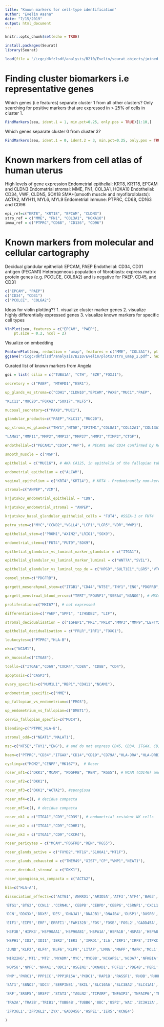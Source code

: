 ```yaml
---
title: "Known markers for cell-type identification"
author: "Evelin Aasna"
date: "7/15/2019"
output: html_document
---
```


```r
knitr::opts_chunk$set(echo = TRUE)
```

```r
install.packages(Seurat)
library(Seurat)
```

```r
load(file = "/icgc/dkfzlsdf/analysis/B210/Evelin/seurat_objects/joined.RData")
```

# Finding cluster biomarkers i.e representative genes

Which genes (i.e features) separate cluster 1 from all other clusters? Only searching for positive markers that are expressed in > 25% of cells in cluster 1. 
```r
FindMarkers(seu, ident.1 = 1, min.pct=0.25, only.pos = TRUE)[1:10,]
```

Which genes separate cluster 0 from cluster 3?
```r
FindMarkers(seu, ident.1 = 0, ident.2 = 3, min.pct=0.25, only.pos = TRUE)[1:10,]
```


# Known markers from cell atlas of human uterus
High levels of gene expression
Endometrial epithelial: KRT8, KRT18, EPCAM and CLDN3
Endometrial stromal: MME, FN1, COL3A1, HOXA10
Endothelial: CD34, VWF, CLDN5, SOX18
SMA+(smooth muscle and myofibrolblasts): ACTA2, MYH11, MYL6, MYL9
Endometrial immune: PTPRC, CD68, CD163 and CD96

```r
epi_ref=c("KRT8", "KRT18", "EPCAM", "CLDN3")
stro_ref = c("MME", "FN1", "COL3A1", "HOXA10")
immu_ref = c("PTPRC","CD68", "CD136", "CD96")
```

# Known markers from molecular and cellular cartography
Decidual glandular epithelial: EPCAM, PAEP
Endothelial: CD34, CD31 antigen (PECAM1)
Heterogeneous population of fibroblasts: express matrix protein genes (e.g. PCOLCE, COL6A2) and is negative for PAEP, CD45, and CD31

```r
c("EPCAM", "PAEP")
c("CD34", "CD31")
c("PCOLCE", "COL6A2")
```

Ideas for violin plotting??
1. visualize cluster marker genes
2. visualize highly differentially expressed genes
3. visualize known markers for specific cell types
```r
VlnPlot(seu, features = c("EPCAM", "PAEP"), 
    pt.size = 0.2, ncol = 2)
```


Visualize on embedding 
```r
FeaturePlot(seu, reduction = "umap", features = c("MME", "COL3A1"), pt.size = 0.2, ncol = 2)
ggsave("/icgc/dkfzlsdf/analysis/B210/Evelin/plots/stro_umap_2.pdf", height = 5, width = 10)
```

Curated list of known markers from Angela
```r
goi = list( cilia = c("TUBA1A", "CTH", "EZR","FOXJ1"),

secretory = c("PAEP", "MTHFD1","ESR1"),

up_glands_vs_stroma=c("CDH1","CLDN10","EPCAM","PAX8","MUC1","PAEP",

"KLC11","MUC20","FOXA2","SOX17","KLF5"),

mucosal_secretory=c("PAX8","MUC1"),

glandular_products=c("PAEP","KLC11","MUC20"),

up_stroma_vs_gland=c("THY1","NT5E","IFITM1","COL8A1","COL12A1","COL13A1",

"LAMA1","MMP11","MMP2","MMP12","MMP27","MMP3","TIMP2","CTGF"),

endothelial=c("PECAM1","CD34","VWF"), # PECAM1 and CD34 confirmed by Roser

smooth_muscle = c("MGP"),

epithelial = c("MUC16"), # AKA CA125, in epithelia of the fallopian tube, endometrium, endocervix and ovaries

endometrial_epithelium = c("ALCAM"),

vaginal_epithelium = c("KRT4","KRT14"), # KRT4 - Predominantly non-keratinised squamous epithelia i ectocervix and vagina, KR14 is expressed in vaginal and cervical but not in uterine epithelium

stromal=c("ANPEP","VIM"),

krjutskov_endometrial_epithelial = "CD9",

krjutskov_endometrial_stromal = "ANPEP",

krjutskov_basal_glandular_epithelial_cells = "FUT4", #SSEA-1 or FUT4

petra_stem=c("MYC","CCND2","VGLL4","LCP1","LGR5","VDR","WWP1"),

epithelial_stem=c("PROM1","AXIN2","LRIG1","SOX9"),

endometrial_stem=c("FUT4","FUT9","SOX9"),

epithelial_glandular_vs_luminal_marker_glandular = c("ITGA1"),

epithelial_glandular_vs_luminal_marker_luminal = c("WNT7A","SVIL"),

epithelial_glandular_vs_luminal_top_de = c("HPGD","SULT1E1","LGR5","VTCN1","ITGA1"),

cemsel_stem=c("PDGFRB"),

gargett_mesenchymal_stem=c("ITGB1","CD44","NT5E","THY1","ENG","PDGFRB","MCAM"),

gargett_menstrual_blood_ercs=c("TERT","POU5F1","SSEA4","NANOG"), # MSCs or stromal fibroblasts, STRO-1 has no gene symbol because no seq is available

proliferation=c("MKI67"), # not expressed

differentiation=c("PAEP","SPP1", "17HSDB2", "LIF"),

stromal_decidualisation = c("IGFBP1","PRL","PRLR","MMP3","MMP9","LEFTY2","FOXO1","IL15"), # PRLR is mainly expressed in epithelial cells (IRF1)

epithelial_decidualisation = c("PRLR","IRF1","FOXO1"),

leukocytes=c("PTPRC","HLA-B"),

nk=c("NCAM1"),

nk_mucosal=c("ITGAE"),

tcells=c("ITGAE","CD69","CXCR4","CD8A", "CD8B", "CD4"),

apoptosis=c("CASP3"),

ovary_specific=c("MUM1L1","RBP1","CDH11","NCAM1"),

endometrium_specific=c("MME"),

up_fallopian_vs_endometrium=c("FMO3"),

up_endometrium_vs_fallopian=c("DMBT1"),

cervix_fallopian_specfic=c("MUC4"),

blending=c("PTPRC_HLA-B"),

stromal_odd=c("NEAT1","MALAT1"),

msc=c("NT5E","THY1","ENG"), # and do not express CD45, CD34, ITGAX, CD14, CD19, CD79A and HLA-DR

haem=c("PTPRC","CD34","ITGAX","CD14","CD19","CD79A","HLA-DRA","HLA-DRB1"),

cycling=c("MCM2","CENPF","MK167"),  # Roser

roser_mf1=c("DKK1","MCAM", "PDGFRB", "REN", "RGS5"), # MCAM (CD146) and PDGFRB are pericyte markers

roser_mf2=c("DKK1"),

roser_mf3=c("DKK1","ACTA2"), #spongiosa

roser_mf4=c(), # decidua compacta

roser_mf5=c(), # decidua compacta

roser_nk1 = c("ITGA1","CD9","CD39"), # endometrial resident NK cells

roser_nk2 = c("ITGA1","CD9","CDHR1"),

roser_nk3 = c("ITGA1","CD9","CXCR4"),

roser_pericytes = c("MCAM","PDGFRB","REN","RGS5"),

roser_glands_active = c("FXYD2","MT1G","S100A1","MT1F"),

roser_glands_exhausted = c("TMEM49","XIST","CP","VMP1","NEAT1"),

roser_decidual_stromal = c("DKK1"),

roser_spongiosa_vs_compacta = c("ACTA2"),

hla=c("HLA-A"),

dissociation_effects=c('ACTG1','ANKRD1','ARID5A','ATF3','ATF4','BAG3','BHLHE40','BRD2',

'BTG1','BTG2','CCNL1','CCRN4L','CEBPB','CEBPD','CEBPG','CSRNP1','CXCL1','CYR61',

'DCN','DDX3X','DDX5','DES','DNAJA1','DNAJB1','DNAJB4','DUSP1','DUSP8','EGR1','EGR2',

'EIF1','EIF5','ERF','ERRFI1','FAM132B','FOS','FOSB','FOSL2','GADD45A','GCC1','GEM',

'H3F3B','HIPK3','HSP90AA1','HSP90AB1','HSPA1A','HSPA1B','HSPA5','HSPA8','HSPB1',

'HSPH1','ID3','IDI1','IER2','IER3 ','IFRD1','IL6','IRF1','IRF8','ITPKC','JUN','JUNB',

'JUND','KLF2','KLF4','KLF6','KLF9','LITAF','LMNA','MAFF','MAFK','MCL1','MIDN',

'MIR22HG','MT1','MT2','MYADM','MYC','MYD88','NCKAP5L','NCOA7','NFKBIA','NFKBIZ',

'NOP58','NPPC','NR4A1','ODC1','OSGIN1','OXNAD1','PCF11','PDE4B','PER1','PHLDA1',

'PNP','PNRC1','PPP1CC','PPP1R15A','PXDC1','RAP1B','RASSF1','RHOB','RHOH','RIPK1',

'SAT1','SBNO2','SDC4','SERPINE1','SKIL','SLC10A6','SLC38A2','SLC41A1','SOCS3','SQSTM1',

'SRF','SRSF5','SRSF7','STAT3','TAGLN2','TIPARP','TNFAIP3','TNFAIP6','TPM3','TPPP3',

'TRA2A','TRA2B','TRIB1','TUBB4B','TUBB6','UBC','USP2','WAC','ZC3H12A','ZFAND5','ZFP36',

'ZFP36L1','ZFP36L2','ZYX','GADD45G','HSPE1','IER5','KCNE4')

)
```

